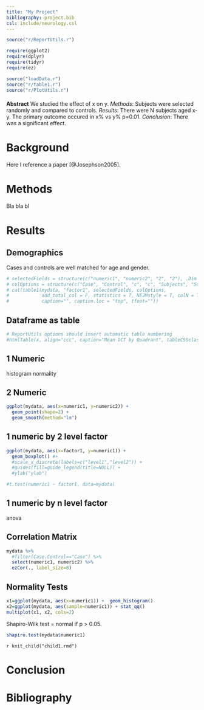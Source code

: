 ```yaml
---
title: "My Project"
bibliography: project.bib
csl: include/neurology.csl
---
```


```r
source("r/ReportUtils.r")

require(ggplot2)
require(dplyr)
require(tidyr)
require(ez)

source("loadData.r")
source("r/table1.r")
source("r/PlotUtils.r")

```

#### {.abstract}

**Abstract** We studied the effect of x on y. *Methods*: Subjects were selected randomly and compared to controls. *Results*: There were N subjects aged x-y. The primary outcome occured in x% vs y% p=0.01. *Conclusion*: There was a significant effect.

# Background

Here I reference a paper [@Josephson2005].

# Methods

Bla bla bl

# Results

## Demographics

Cases and controls are well matched for age and gender. 

```r
# selectedFields = structure(c("numeric1", "numeric2", "2", "2"), .Dim = c(2L, 2L))
# colOptions = structure(c("Case", "Control", "c", "c", "Subjects", "Subjects"), .Dim = 2:3)
# cat(table1(mydata, "factor1", selectedFields, colOptions, 
#            add_total_col = F, statistics = T, NEJMstyle = T, colN = T,
#            caption="", caption.loc = "top", tfoot=""))
```

## Dataframe as table

```r
# ReportUtils options should insert automatic table numbering
#htmlTable(x, align="ccc", caption="Mean OCT by Quadrant", tableCSSclass="gmisc_table60")
```

## 1 Numeric

histogram
normality

## 2 Numeric

```r
ggplot(mydata, aes(x=numeric1, y=numeric2)) +
  geom_point(shape=2) +
  geom_smooth(method="lm")
```

## 1 numeric by 2 level factor

```r
ggplot(mydata, aes(x=factor1, y=numeric1)) +
  geom_boxplot() #+
  #scale_x_discrete(labels=c("level1","level2")) +
  #guides(fill=guide_legend(title=NULL)) +
  #ylab("ylab")
```

```r
#t.test(numeric1 ~ factor1, data=mydata)
```

## 1 numeric by n level factor

anova

## Correlation Matrix

```r
mydata %>%
  #filter(Case.Control=="Case") %>%
  select(numeric1, numeric2) %>%
  ezCor(., label_size=8)
```

## Normality Tests

```r
x1=ggplot(mydata, aes(x=numeric1)) +  geom_histogram()
x2=ggplot(mydata, aes(sample=numeric1)) + stat_qq()
multiplot(x1, x2, cols=2)
```

Shapiro-Wilk test = normal if p > 0.05. 

```r
shapiro.test(mydata$numeric1)
```

`r knit_child("child1.rmd")`

# Conclusion

# Bibliography
